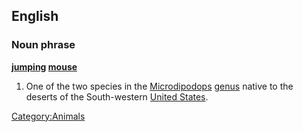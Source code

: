 ==English==
{{wikipedia}}
===Noun phrase===
[[Category:Animals]]
'''[[jumping]] [[mouse]]'''
# One of the two species in the [[Microdipodops]] [[genus]] native to the deserts of the South-western [[United States]].